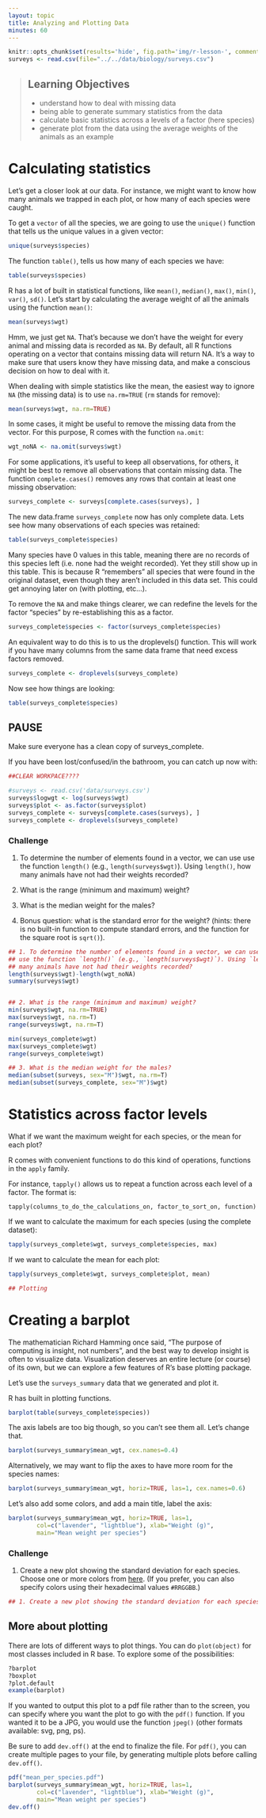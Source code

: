 ```yaml
---
layout: topic
title: Analyzing and Plotting Data
minutes: 60
---
```


```r
knitr::opts_chunk$set(results='hide', fig.path='img/r-lesson-', comment=NA)
surveys <- read.csv(file="../../data/biology/surveys.csv")
```

> ## Learning Objectives
>
> * understand how to deal with missing data
> * being able to generate summary statistics from the data
> * calculate basic statistics across a levels of a factor (here species)
> * generate plot from the data using the average weights of the animals as an
>   example


# Calculating statistics

Let's get a closer look at our data. For instance, we might want to know how
many animals we trapped in each plot, or how many of each species were caught.

To get a `vector` of all the species, we are going to use the `unique()`
function that tells us the unique values in a given vector:

```r
unique(surveys$species)
```

The function `table()`, tells us how many of each species we have:

```r
table(surveys$species)
```

R has a lot of built in statistical functions, like `mean()`, `median()`,
`max()`, `min()`, `var()`, `sd()`. Let's start by calculating the average weight of all the
animals using the function `mean()`:

```r
mean(surveys$wgt)
```

Hmm, we just get `NA`. That's because we don't have the weight for every animal
and missing data is recorded as `NA`. By default, all R functions operating on a
vector that contains missing data will return NA. It's a way to make sure that
users know they have missing data, and make a conscious decision on how to deal
with it.

When dealing with simple statistics like the mean, the easiest way to ignore
`NA` (the missing data) is to use `na.rm=TRUE` (`rm` stands for remove):

```r
mean(surveys$wgt, na.rm=TRUE)
```

In some cases, it might be useful to remove the missing data from the
vector. For this purpose, R comes with the function `na.omit`:

```r
wgt_noNA <- na.omit(surveys$wgt)
```

For some applications, it's useful to keep all observations, for others, it
might be best to remove all observations that contain missing data. The function
`complete.cases()` removes any rows that contain at least one missing
observation:

```r
surveys_complete <- surveys[complete.cases(surveys), ]

```

The new data.frame `surveys_complete` now has only complete data.  Lets see how many observations of each species was retained: 


```r
table(surveys_complete$species)
```
Many species have 0 values in this table, meaning there are no records of this species left (i.e. none had the weight recorded).  Yet they still show up in this table. This is because R "remembers" all species that were found in the
original dataset, even though they aren't included in this data set.  This could get annoying later on (with plotting, etc...). 

To remove the `NA` and make things clearer, we can redefine the levels for the factor "species" by re-establishing this as a factor. 

```r
surveys_complete$species <- factor(surveys_complete$species)

```
An equivalent way to do this is to us the droplevels() function. This will work if you have many columns from the same data frame that need excess factors removed. 

```r
surveys_complete <- droplevels(surveys_complete)
```

Now see how things are looking: 

```r
table(surveys_complete$species)
```


## PAUSE ##
Make sure everyone has a clean copy of surveys_complete. 

If you have been lost/confused/in the bathroom, you can catch up now with: 

```r
##CLEAR WORKPACE????

#surveys <- read.csv('data/surveys.csv')
surveys$logwgt <- log(surveys$wgt)
surveys$plot <- as.factor(surveys$plot)
surveys_complete <- surveys[complete.cases(surveys), ]
surveys_complete <- droplevels(surveys_complete)


```



### Challenge

1. To determine the number of elements found in a vector, we can use
use the function `length()` (e.g., `length(surveys$wgt)`). Using `length()`, how
many animals have not had their weights recorded?

1. What is the range (minimum and maximum) weight?

1. What is the median weight for the males?

1. Bonus question: what is the standard error for the weight? (hints: there is
   no built-in function to compute standard errors, and the function for the
   square root is `sqrt()`).

```r
## 1. To determine the number of elements found in a vector, we can use
## use the function `length()` (e.g., `length(surveys$wgt)`). Using `length()`, how
## many animals have not had their weights recorded?
length(surveys$wgt)-length(wgt_noNA)
summary(surveys$wgt)


## 2. What is the range (minimum and maximum) weight?
min(surveys$wgt, na.rm=TRUE)
max(surveys$wgt, na.rm=T)
range(surveys$wgt, na.rm=T)

min(surveys_complete$wgt)
max(surveys_complete$wgt)
range(surveys_complete$wgt)

## 3. What is the median weight for the males?
median(subset(surveys, sex="M")$wgt, na.rm=T)
median(subset(surveys_complete, sex="M")$wgt)

```

# Statistics across factor levels

What if we want the maximum weight for each species, or the mean for each
plot?

R comes with convenient functions to do this kind of operations, functions in
the `apply` family.

For instance, `tapply()` allows us to repeat a function across each level of a
factor. The format is: 

`tapply(columns_to_do_the_calculations_on, factor_to_sort_on, function)`

If we want to calculate the maximum for each species (using the complete dataset):

```r
tapply(surveys_complete$wgt, surveys_complete$species, max)
```

If we want to calculate the mean for each plot:

```r
tapply(surveys_complete$wgt, surveys_complete$plot, mean)
```

<!--- Can we skip this, or do we need to use this later? 
### Challenge

1. Create new objects to store: the standard deviation, the maximum and minimum
   values for the weight of each species
1. How many species do you have these statistics for?
1. Create a new data frame (called `surveys_summary`) that contains as columns:
   * `species` the 2 letter code for the species names
   * `mean_wgt` the mean weight for each species
   * `sd_wgt` the standard deviation for each species
   * `min_wgt`  the minimum weight for each species
   * `max_wgt`  the maximum weight for each species

```r
## 1. Create new objects to store: the standard deviation, the maximum and minimum
##    values for the weight of each species
## 2. How many species do you have these statistics for?
## 3. Create a new data frame (called `surveys_summary`) that contains as columns:
##    * `species` the 2 letter code for the species names
##    * `mean_wgt` the mean weight for each species
##    * `sd_wgt` the standard deviation for each species
##    * `min_wgt`  the minimum weight for each species
##    * `max_wgt`  the maximum weight for each species
```

**Answers**

```r
species_max <- tapply(surveys_complete$wgt, surveys_complete$species, max)
species_min <- tapply(surveys_complete$wgt, surveys_complete$species, min)
species_mean <- tapply(surveys_complete$wgt, surveys_complete$species, min)
species_sd <- tapply(surveys_complete$wgt, surveys_complete$species, sd)
nlevels(surveys_complete$species) # or length(species_mean)
surveys_summary <- data.frame(species=levels(surveys_complete$species),
                              mean_wgt=species_mean,
                              sd_wgt=species_sd,
                              min_wgt=species_min,
                              max_wgt=species_max)
```


---> 
```r
## Plotting
```

# Creating a barplot

The mathematician Richard Hamming once said, "The purpose of computing is
insight, not numbers", and the best way to develop insight is often to visualize
data. Visualization deserves an entire lecture (or course) of its own, but we
can explore a few features of R's base plotting package.

Let's use the `surveys_summary` data that we generated and plot it.

R has built in plotting functions.

```r
barplot(table(surveys_complete$species))
```

The axis labels are too big though, so you can't see them all. Let's change that.

```r
barplot(surveys_summary$mean_wgt, cex.names=0.4)
```

Alternatively, we may want to flip the axes to have more room for the species names:

```r
barplot(surveys_summary$mean_wgt, horiz=TRUE, las=1, cex.names=0.6)
```

Let's also add some colors, and add a main title, label the axis:

```r
barplot(surveys_summary$mean_wgt, horiz=TRUE, las=1,
        col=c("lavender", "lightblue"), xlab="Weight (g)",
        main="Mean weight per species")
```

### Challenge

1. Create a new plot showing the standard deviation for each species. Choose
   one or more colors from
   [here](http://www.stat.columbia.edu/~tzheng/files/Rcolor.pdf). (If you
   prefer, you can also specify colors using their hexadecimal values
   `#RRGGBB`.)

```r
## 1. Create a new plot showing the standard deviation for each species.
```

## More about plotting

There are lots of different ways to plot things. You can do `plot(object)` for
most classes included in R base. To explore some of the possibilities:

```r
?barplot
?boxplot
?plot.default
example(barplot)
```



If you wanted to output this plot to a pdf file rather than to the screen, you
can specify where you want the plot to go with the `pdf()` function. If you
wanted it to be a JPG, you would use the function `jpeg()` (other formats
available: svg, png, ps).

Be sure to add `dev.off()` at the end to finalize the file. For `pdf()`, you can
create multiple pages to your file, by generating multiple plots before calling
`dev.off()`.


```r
pdf("mean_per_species.pdf")
barplot(surveys_summary$mean_wgt, horiz=TRUE, las=1,
        col=c("lavender", "lightblue"), xlab="Weight (g)",
        main="Mean weight per species")
dev.off()
```
